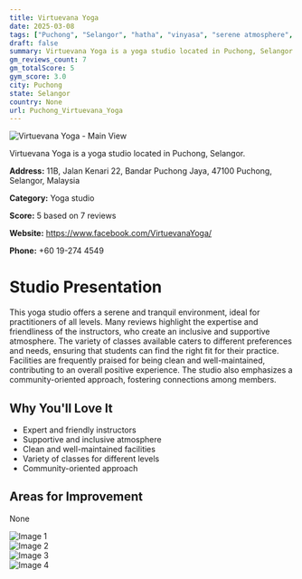 ```yaml
---
title: Virtuevana Yoga
date: 2025-03-08
tags: ["Puchong", "Selangor", "hatha", "vinyasa", "serene atmosphere", "community-oriented", "Puchong"]  
draft: false
summary: Virtuevana Yoga is a yoga studio located in Puchong, Selangor.
gm_reviews_count: 7
gm_totalScore: 5
gym_score: 3.0
city: Puchong
state: Selangor
country: None
url: Puchong_Virtuevana_Yoga
---
```


<div className="aspect-[16/9] relative my-8">
  <img 
    src="https://lh5.googleusercontent.com/p/AF1QipMpcoXkEZJMaXIsCWQd0mQcnixZAEMLiKQWvdTX=w1920-h1080-k-no"
    alt="Virtuevana Yoga - Main View"
    className="object-cover absolute inset-0 w-full h-full rounded-lg"
  />
</div>

Virtuevana Yoga is a yoga studio located in Puchong, Selangor.

**Address:** 11B, Jalan Kenari 22, Bandar Puchong Jaya, 47100 Puchong, Selangor, Malaysia

**Category:** Yoga studio

**Score:** 5 based on 7 reviews

**Website:** https://www.facebook.com/VirtuevanaYoga/

**Phone:** +60 19-274 4549

# Studio Presentation

This yoga studio offers a serene and tranquil environment, ideal for practitioners of all levels. Many reviews highlight the expertise and friendliness of the instructors, who create an inclusive and supportive atmosphere. The variety of classes available caters to different preferences and needs, ensuring that students can find the right fit for their practice. Facilities are frequently praised for being clean and well-maintained, contributing to an overall positive experience. The studio also emphasizes a community-oriented approach, fostering connections among members.

## Why You'll Love It

- Expert and friendly instructors
- Supportive and inclusive atmosphere
- Clean and well-maintained facilities
- Variety of classes for different levels
- Community-oriented approach

## Areas for Improvement

None

<div className="grid grid-cols-1 xl:grid-cols-2 gap-4 my-8">
<div className="aspect-[4/3] relative"><img src="https://lh5.googleusercontent.com/p/AF1QipOOS6fKp8UgokcdJbtnjuEA7sTgxZMs7Y0S5RBE=w1920-h1080-k-no" alt="Image 1" className="object-cover absolute inset-0 w-full h-full rounded-lg" /></div>
<div className="aspect-[4/3] relative"><img src="https://lh3.googleusercontent.com/gps-cs-s/AB5caB9de7v1yZ1syuFk6J9NSStMJsi-Et_0_4VKOZkkOxUbAQcRfoFUz-YmRFOmzsPRgGUH54ANm40E3jYxb93m2w5a-mgJu6Ftoitg27B3WCbV21GBoqMx6N5Nbv0eJJglSFFUcPdq=w1920-h1080-k-no" alt="Image 2" className="object-cover absolute inset-0 w-full h-full rounded-lg" /></div>
<div className="aspect-[4/3] relative"><img src="https://lh5.googleusercontent.com/p/AF1QipPxHXXGlhjMAS1ArKlADQ7SO5-f0gx_Egqtria4=w1920-h1080-k-no" alt="Image 3" className="object-cover absolute inset-0 w-full h-full rounded-lg" /></div>
<div className="aspect-[4/3] relative"><img src="https://lh5.googleusercontent.com/p/AF1QipO68rViwYGVPZvBKPJNy7FSHfXoikHYyC172PqV=w1920-h1080-k-no" alt="Image 4" className="object-cover absolute inset-0 w-full h-full rounded-lg" /></div>
</div>